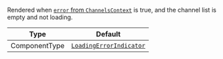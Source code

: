 Rendered when [`error` from `ChannelsContext`](../../../../contexts/channels_context.mdx#error) is true, and the channel list is empty and not loading.

| Type          | Default                                                                                                                                                |
| ------------- | ------------------------------------------------------------------------------------------------------------------------------------------------------ |
| ComponentType | [`LoadingErrorIndicator`](https://github.com/GetStream/stream-chat-react-native/blob/main/package/src/components/Indicators/LoadingErrorIndicator.tsx) |

